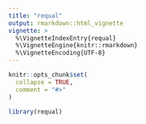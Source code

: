 ```yaml
---
title: "requal"
output: rmarkdown::html_vignette
vignette: >
  %\VignetteIndexEntry{requal}
  %\VignetteEngine{knitr::rmarkdown}
  %\VignetteEncoding{UTF-8}
---
```


```r
knitr::opts_chunk$set(
  collapse = TRUE,
  comment = "#>"
)
```

```r
library(requal)
```
